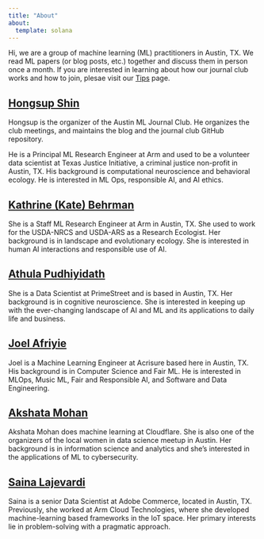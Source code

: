 ```yaml
---
title: "About"
about:
  template: solana
---
```


Hi, we are a group of machine learning (ML) practitioners in Austin, TX. We read ML papers (or blog posts, etc.) together and discuss them in person once a month. If you are interested in learning about how our journal club works and how to join, plesae visit our [Tips](https://austinmljournalclub.github.io/readme.html) page.

## [Hongsup Shin](https://www.linkedin.com/in/hongsupshin/)
Hongsup is the organizer of the Austin ML Journal Club. He organizes the club meetings, and maintains the blog and the journal club GitHub repository. 

He is a Principal ML Research Engineer at Arm and used to be a volunteer data scientist at Texas Justice Initiative, a criminal justice non-profit in Austin, TX. His background is computational neuroscience and behavioral ecology. He is interested in ML Ops, responsible AI, and AI ethics.

## [Kathrine (Kate) Behrman](https://www.linkedin.com/in/kate-behrman/)
She is a Staff ML Research Engineer at Arm in Austin, TX. She used to work for the USDA-NRCS and USDA-ARS as a Research Ecologist. Her background is in landscape and evolutionary ecology. She is interested in human AI interactions and responsible use of AI.

## [Athula Pudhiyidath](https://www.linkedin.com/in/athula-pudhiyidath)
She is a Data Scientist at PrimeStreet and is based in Austin, TX. Her background is in cognitive neuroscience. She is interested in keeping up with the ever-changing landscape of AI and ML and its applications to daily life and business.

## [Joel Afriyie](https://www.linkedin.com/in/joelafriyie)
Joel is a Machine Learning Engineer at Acrisure based here in Austin, TX. His background is in Computer Science and Fair ML. He is interested in MLOps, Music ML, Fair and Responsible AI, and Software and Data Engineering.

## [Akshata Mohan](https://www.linkedin.com/in/akshata-mohan)
Akshata Mohan does machine learning at Cloudflare. She is also one of the organizers of the local women in data science meetup in Austin. Her background is in information science and analytics and she’s interested in the applications of ML to cybersecurity.

## [Saina Lajevardi](https://www.linkedin.com/in/saina199/)
Saina is a senior Data Scientist at Adobe Commerce, located in Austin, TX. Previously, she worked at Arm Cloud Technologies, where she developed machine-learning based frameworks in the IoT space. Her primary interests lie in problem-solving with a pragmatic approach.